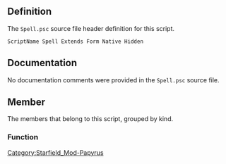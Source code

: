 {{Script_Object_Summary
| title = Spell
| name = [[SFM:Script-Spell|Spell]]
| extends = [[SFM:Script-Form|Form]] → [[SFM:Script-ScriptObject|ScriptObject]]
| flags = Native, Hidden
}}


== Definition ==
The <code>Spell.psc</code> source file header definition for this script.

<source lang="papyrus">
ScriptName Spell Extends Form Native Hidden
</source>


== Documentation ==
No documentation comments were provided in the <code>Spell.psc</code> source file.


== Member ==
The members that belong to this script, grouped by kind.

=== Function ===
{{Script_Object_Member_Summary
| title = Cast
| script = [[SFM:Script-Spell|Spell]]
| name = [[SFM:Script-Spell/Cast|Cast]]
| kind = Function
| flags = Native
| parameters = ObjectReference akSource, ObjectReference akTarget = none
| documentation = Cast this spell from an ObjectReference, optionally toward another.
}}

{{Script_Object_Member_Summary
| title = RemoteCast
| script = [[SFM:Script-Spell|Spell]]
| name = [[SFM:Script-Spell/RemoteCast|RemoteCast]]
| kind = Function
| flags = Native
| parameters = ObjectReference akSource, Actor akBlameActor, ObjectReference akTarget = none
| documentation = Cast this spell from an ObjectReference, optionally toward another, and blame it on a particular actor.
}}

{{Script_Object_Member_Summary
| title = IsHostile
| script = [[SFM:Script-Spell|Spell]]
| name = [[SFM:Script-Spell/IsHostile|IsHostile]]
| kind = Function
| flags = Native
| returns = bool
| documentation = Is this spell classified as hostile?
}}


[[Category:Starfield_Mod-Papyrus]]
